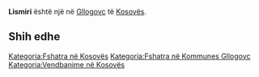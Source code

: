 {{Fshat në 
 | Emri                = Lismiri
 | EmriAlt                = 
 | NAME_SHORT_FORM=      
 | NAME_GENERIC=      
 | NAME_SORT_NAME_RO=      LISMIRI
 | FULL_NAME_RO = Lismiri
 | FULL_NAME_ND_RO=Lismiri
 | SORT_NAME_RG=LISMIRI
 | FULL_NAME_RG=Lismiri
 | FULL_NAME_ND_RG=Lismiri
 | SRP_NAME_SHORT_FORM=      
 | SRP_NAME_GENERIC=      
 | SRP_NAME_SORT_NAME_RO=      
 | SRP_FULL_NAME_RO = 
 | SRP_FULL_NAME_ND_RO=
 | SRP_SORT_NAME_RG=
 | SRP_FULL_NAME_RG=
 | SRP_FULL_NAME_ND_RG=
 | Emri (Rasa dhanore) = 
 | Figura              = 
 | Shteti              = Kosovo
 | Komuna              = Gllogovc
 | Kodi postar         = 
 | Sipërfaqja          = 

 | Popullsia           = 

 | Regj. i popullsisë  = 
 | Dend. e popullsisë  = 
 | Faqja zyrtare       = 
 <!--- Koordinatat ----> 
 | Gjerësia            = 42.641369
 | Gjatësia            = 21.061976
 | Lartësia            = 
}}
'''Lismiri''' është një [[]] në [[Gllogovc]] të [[Kosovës]].

<!-- == Gjeografia == -->
<!-- == Historia == -->
<!-- == Demografia == -->
== Shih edhe ==
{{Komuna Gllogovc}}
{{Kosovo-Administrata-Cung}}

[[Kategoria:Fshatra në Kosovës]]
[[Kategoria:Fshatra në Kommunes Gllogovc]]
[[Kategoria:Vendbanime në Kosovës]]